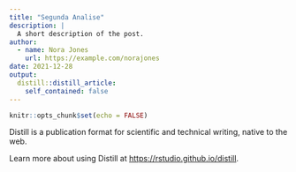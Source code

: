 ```yaml
---
title: "Segunda Analise"
description: |
  A short description of the post.
author:
  - name: Nora Jones
    url: https://example.com/norajones
date: 2021-12-28
output:
  distill::distill_article:
    self_contained: false
---
```



```r
knitr::opts_chunk$set(echo = FALSE)
```

Distill is a publication format for scientific and technical writing, native to the web.

Learn more about using Distill at <https://rstudio.github.io/distill>.


